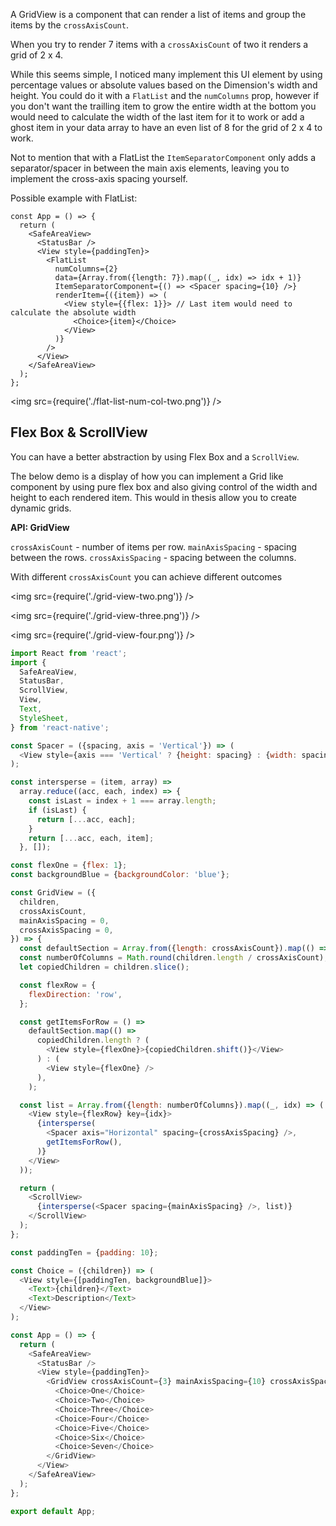 
A GridView is a component that can render a list of items and group the items by the `crossAxisCount`.

When you try to render 7 items with a `crossAxisCount` of two it renders a grid of 2 x 4.

While this seems simple, I noticed many implement this UI element by using percentage values or absolute values based on the Dimension's width and height. You could do it with a `FlatList` and the `numColumns` prop, however if you don't want the trailling item to grow the entire width at the bottom you would need to calculate the width of the last item for it to work or add a ghost item in your data array to have an even list of 8 for the grid of 2 x 4 to work.


Not to mention that with a FlatList the `ItemSeparatorComponent` only adds a separator/spacer in between the main axis elements, leaving you to implement the cross-axis spacing yourself.

Possible example with FlatList:

```
const App = () => {
  return (
    <SafeAreaView>
      <StatusBar />
      <View style={paddingTen}>
        <FlatList
          numColumns={2}
          data={Array.from({length: 7}).map((_, idx) => idx + 1)}
          ItemSeparatorComponent={() => <Spacer spacing={10} />}
          renderItem={({item}) => (
            <View style={{flex: 1}}> // Last item would need to calculate the absolute width
              <Choice>{item}</Choice>
            </View>
          )}
        />
      </View>
    </SafeAreaView>
  );
};
```

<img src={require('./flat-list-num-col-two.png')} />


## Flex Box & ScrollView

You can have a better abstraction by using Flex Box and a `ScrollView`.

The below demo is a display of how you can implement a Grid like component by using pure flex box and also giving control of the width and height to each rendered item. This would in thesis allow you to create dynamic grids.


**API: GridView**

`crossAxisCount` - number of items per row.
`mainAxisSpacing` - spacing between the rows.
`crossAxisSpacing` - spacing between the columns.


With different `crossAxisCount` you can achieve different outcomes

<img src={require('./grid-view-two.png')} />

<img src={require('./grid-view-three.png')} />

<img src={require('./grid-view-four.png')} />

```javascript
import React from 'react';
import {
  SafeAreaView,
  StatusBar,
  ScrollView,
  View,
  Text,
  StyleSheet,
} from 'react-native';

const Spacer = ({spacing, axis = 'Vertical'}) => (
  <View style={axis === 'Vertical' ? {height: spacing} : {width: spacing}} />
);

const intersperse = (item, array) =>
  array.reduce((acc, each, index) => {
    const isLast = index + 1 === array.length;
    if (isLast) {
      return [...acc, each];
    }
    return [...acc, each, item];
  }, []);

const flexOne = {flex: 1};
const backgroundBlue = {backgroundColor: 'blue'};

const GridView = ({
  children,
  crossAxisCount,
  mainAxisSpacing = 0,
  crossAxisSpacing = 0,
}) => {
  const defaultSection = Array.from({length: crossAxisCount}).map(() => null);
  const numberOfColumns = Math.round(children.length / crossAxisCount);
  let copiedChildren = children.slice();

  const flexRow = {
    flexDirection: 'row',
  };

  const getItemsForRow = () =>
    defaultSection.map(() =>
      copiedChildren.length ? (
        <View style={flexOne}>{copiedChildren.shift()}</View>
      ) : (
        <View style={flexOne} />
      ),
    );

  const list = Array.from({length: numberOfColumns}).map((_, idx) => (
    <View style={flexRow} key={idx}>
      {intersperse(
        <Spacer axis="Horizontal" spacing={crossAxisSpacing} />,
        getItemsForRow(),
      )}
    </View>
  ));

  return (
    <ScrollView>
      {intersperse(<Spacer spacing={mainAxisSpacing} />, list)}
    </ScrollView>
  );
};

const paddingTen = {padding: 10};

const Choice = ({children}) => (
  <View style={[paddingTen, backgroundBlue]}>
    <Text>{children}</Text>
    <Text>Description</Text>
  </View>
);

const App = () => {
  return (
    <SafeAreaView>
      <StatusBar />
      <View style={paddingTen}>
        <GridView crossAxisCount={3} mainAxisSpacing={10} crossAxisSpacing={10}>
          <Choice>One</Choice>
          <Choice>Two</Choice>
          <Choice>Three</Choice>
          <Choice>Four</Choice>
          <Choice>Five</Choice>
          <Choice>Six</Choice>
          <Choice>Seven</Choice>
        </GridView>
      </View>
    </SafeAreaView>
  );
};

export default App;
```


